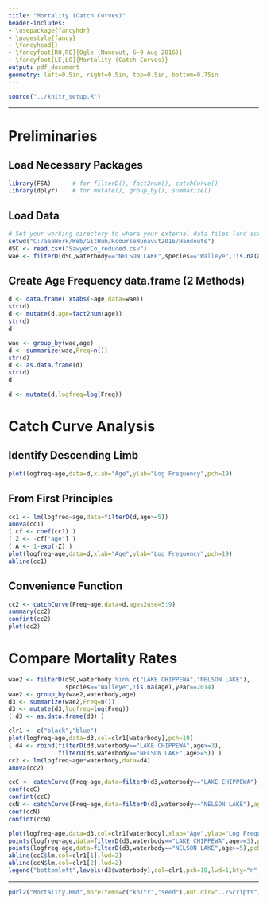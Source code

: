 ```yaml
---
title: "Mortality (Catch Curves)"
header-includes:
- \usepackage{fancyhdr}
- \pagestyle{fancy}
- \fancyhead{}
- \fancyfoot[RO,RE]{Ogle (Nunavut, 6-9 Aug 2016)}
- \fancyfoot[LE,LO]{Mortality (Catch Curves)}
output: pdf_document
geometry: left=0.5in, right=0.5in, top=0.5in, bottom=0.75in
---
```


```r
source("../knitr_setup.R")
```

----

\vspace{-24pt}
# Preliminaries
\vspace{-12pt}
## Load Necessary Packages
\vspace{-12pt}
```r
library(FSA)      # for filterD(), fact2num(), catchCurve()
library(dplyr)    # for mutate(), group_by(), summarize()
```

\vspace{-12pt}
## Load Data
\vspace{-12pt}
```r
# Set your working directory to where your external data files (and scripts) are located.
setwd("C:/aaaWork/Web/GitHub/RcourseNunavut2016/Handouts")
dSC <- read.csv("SawyerCo_reduced.csv")
wae <- filterD(dSC,waterbody=="NELSON LAKE",species=="Walleye",!is.na(age),year==2014)
```

\vspace{-12pt}
## Create Age Frequency data.frame (2 Methods)
\vspace{-12pt}
```r
d <- data.frame( xtabs(~age,data=wae))
str(d)
d <- mutate(d,age=fact2num(age))
str(d)
d
```

```r
wae <- group_by(wae,age)
d <- summarize(wae,Freq=n())
str(d)
d <- as.data.frame(d)
str(d)
d
```

```r
d <- mutate(d,logfreq=log(Freq))
```

# Catch Curve Analysis
## Identify Descending Limb
```r
plot(logfreq~age,data=d,xlab="Age",ylab="Log Frequency",pch=19)
```

## From First Principles
```r
cc1 <- lm(logfreq~age,data=filterD(d,age>=5))
anova(cc1)
( cf <- coef(cc1) )
( Z <- -cf["age"] )
( A <- 1-exp(-Z) )
plot(logfreq~age,data=d,xlab="Age",ylab="Log Frequency",pch=19)
abline(cc1)
```

## Convenience Function
```r
cc2 <- catchCurve(Freq~age,data=d,ages2use=5:9)
summary(cc2)
confint(cc2)
plot(cc2)
```

# Compare Mortality Rates
\vspace{-12pt}
```r
wae2 <- filterD(dSC,waterbody %in% c("LAKE CHIPPEWA","NELSON LAKE"),
                species=="Walleye",!is.na(age),year==2014)
wae2 <- group_by(wae2,waterbody,age)
d3 <- summarize(wae2,Freq=n())
d3 <- mutate(d3,logfreq=log(Freq))
( d3 <- as.data.frame(d3) )
```
\vspace{-8pt}
```r
clr1 <- c("black","blue")
plot(logfreq~age,data=d3,col=clr1[waterbody],pch=19)
( d4 <- rbind(filterD(d3,waterbody=="LAKE CHIPPEWA",age>=3),
              filterD(d3,waterbody=="NELSON LAKE",age>=5)) )
cc2 <- lm(logfreq~age*waterbody,data=d4)
anova(cc2)
```
\vspace{-8pt}
```r
ccC <- catchCurve(Freq~age,data=filterD(d3,waterbody=="LAKE CHIPPEWA"),ages2use=3:9)
coef(ccC)
confint(ccC)
ccN <- catchCurve(Freq~age,data=filterD(d3,waterbody=="NELSON LAKE"),ages2use=5:9)
coef(ccN)
confint(ccN)
```
```r
plot(logfreq~age,data=d3,col=clr1[waterbody],xlab="Age",ylab="Log Frequency")
points(logfreq~age,data=filterD(d3,waterbody=="LAKE CHIPPEWA",age>=3),pch=19,col=clr1[1])
points(logfreq~age,data=filterD(d3,waterbody=="NELSON LAKE",age>=5),pch=19,col=clr1[2])
abline(ccC$lm,col=clr1[1],lwd=2)
abline(ccN$lm,col=clr1[2],lwd=2)
legend("bottomleft",levels(d3$waterbody),col=clr1,pch=19,lwd=1,bty="n",cex=0.7)
```

----

```r
purl2("Mortality.Rmd",moreItems=c("knitr","seed"),out.dir="../Scripts",topnotes="Nunavut 6-9-Aug-16")
```
